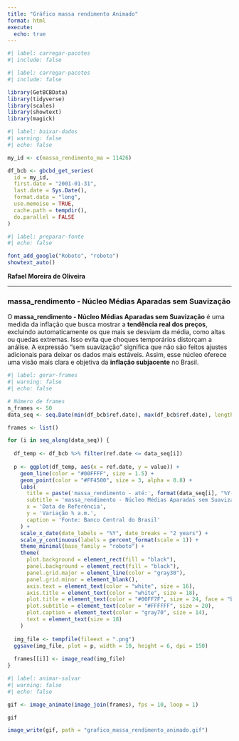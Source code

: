 ---
title: "Gráfico massa rendimento Animado"
format: html
execute:
  echo: true
---

```{r}
#| label: carregar-pacotes
#| include: false

#| label: carregar-pacotes
#| include: false

library(GetBCBData)
library(tidyverse)
library(scales)
library(showtext)
library(magick)

```

```{r}
#| label: baixar-dados
#| warning: false
#| echo: false

my_id <- c(massa_rendimento_ma = 11426)

df_bcb <- gbcbd_get_series(
  id = my_id,
  first.date = "2001-01-31",
  last.date = Sys.Date(),
  format.data = "long",
  use.memoise = TRUE,
  cache.path = tempdir(),
  do.parallel = FALSE
)

```

```{r}
#| label: preparar-fonte
#| echo: false

font_add_google("Roboto", "roboto")
showtext_auto()

```

**Rafael Moreira de Oliveira**

------------------------------------------------------------------------

### massa_rendimento - Núcleo Médias Aparadas sem Suavização

O **massa_rendimento - Núcleo Médias Aparadas sem Suavização** é uma medida da inflação que busca mostrar a **tendência real dos preços**, excluindo automaticamente os que mais se desviam da média, como altas ou quedas extremas. Isso evita que choques temporários distorçam a análise. A expressão "sem suavização" significa que não são feitos ajustes adicionais para deixar os dados mais estáveis. Assim, esse núcleo oferece uma visão mais clara e objetiva da **inflação subjacente** no Brasil.

```{r}
#| label: gerar-frames
#| warning: false
#| echo: false

# Número de frames
n_frames <- 50
data_seq <- seq.Date(min(df_bcb$ref.date), max(df_bcb$ref.date), length.out = n_frames)

frames <- list()

for (i in seq_along(data_seq)) {
  
  df_temp <- df_bcb %>% filter(ref.date <= data_seq[i])
  
  p <- ggplot(df_temp, aes(x = ref.date, y = value)) +
    geom_line(color = "#00FFFF", size = 1.5) +
    geom_point(color = "#FF4500", size = 3, alpha = 0.8) +
    labs(
      title = paste('massa_rendimento - até:', format(data_seq[i], "%Y-%m")),
      subtitle = 'massa_rendimento - Núcleo Médias Aparadas sem Suavização',
      x = 'Data de Referência',
      y = 'Variação % a.m.',
      caption = 'Fonte: Banco Central do Brasil'
    ) +
    scale_x_date(date_labels = "%Y", date_breaks = "2 years") +
    scale_y_continuous(labels = percent_format(scale = 1)) +
    theme_minimal(base_family = "roboto") +
    theme(
      plot.background = element_rect(fill = "black"),
      panel.background = element_rect(fill = "black"),
      panel.grid.major = element_line(color = "gray30"),
      panel.grid.minor = element_blank(),
      axis.text = element_text(color = "white", size = 16),
      axis.title = element_text(color = "white", size = 18),
      plot.title = element_text(color = "#00FF7F", size = 24, face = "bold"),
      plot.subtitle = element_text(color = "#FFFFFF", size = 20),
      plot.caption = element_text(color = "gray70", size = 14),
      text = element_text(size = 18)
    )
  
  img_file <- tempfile(fileext = ".png")
  ggsave(img_file, plot = p, width = 10, height = 6, dpi = 150)
  
  frames[[i]] <- image_read(img_file)
}
```

```{r}
#| label: animar-salvar
#| warning: false
#| echo: false

gif <- image_animate(image_join(frames), fps = 10, loop = 1)

gif

image_write(gif, path = "grafico_massa_rendimento_animado.gif")

```

```         
```
